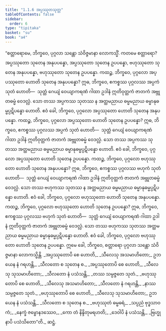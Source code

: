 ```yaml
---
title: "1.1.6 အပ္ပဿုတသုတ္တ"
tableOfContents: false
sidebar:
  order: 6
type: "tipitaka"
basket: "su"
book: "a4"
---
```



<DynamicBreadcrumb />

<Division number="6" book="a4" e="ch" v="15" p="312">

<Paragraph number="34" book="a4">
“စတ္တာရောမေ, ဘိက္ခဝေ, ပုဂ္ဂလာ သန္တော သံဝိဇ္ဇမာနာ လောကသ္မိံ. ကတမေ စတ္တာရော? အပ္ပဿုတော သုတေန အနုပပန္နော, အပ္ပဿုတော သုတေန ဥပပန္နော, ဗဟုဿုတော သုတေန အနုပပန္နော, ဗဟုဿုတော သုတေန ဥပပန္နော. ကထဉ္စ, ဘိက္ခဝေ, ပုဂ္ဂလော အပ္ပဿုတော ဟောတိ သုတေန အနုပပန္နော? ဣဓ, ဘိက္ခဝေ, ဧကစ္စဿ ပုဂ္ဂလဿ အပ္ပကံ သုတံ ဟောတိ—  သုတ္တံ ဂေယျံ ဝေယျာကရဏံ ဂါထာ ဥဒါနံ ဣတိဝုတ္တကံ ဇာတကံ အဗ္ဘုတဓမ္မံ ဝေဒလ္လံ. သော တဿ အပ္ပကဿ သုတဿ န အတ္ထမညာယ ဓမ္မမညာယ ဓမ္မာနုဓမ္မပ္ပဋိပန္နော ဟောတိ. ဧဝံ ခေါ, ဘိက္ခဝေ, ပုဂ္ဂလော အပ္ပဿုတော ဟောတိ သုတေန အနုပပန္နော.
</Paragraph>

<Paragraph number="35" book="a4">
ကထဉ္စ, ဘိက္ခဝေ, ပုဂ္ဂလော အပ္ပဿုတော ဟောတိ သုတေန ဥပပန္နော? ဣဓ, ဘိက္ခဝေ, ဧကစ္စဿ ပုဂ္ဂလဿ အပ္ပကံ သုတံ ဟောတိ—  သုတ္တံ ဂေယျံ ဝေယျာကရဏံ ဂါထာ ဥဒါနံ ဣတိဝုတ္တကံ ဇာတကံ အဗ္ဘုတဓမ္မံ ဝေဒလ္လံ. သော တဿ အပ္ပကဿ သုတဿ အတ္ထမညာယ ဓမ္မမညာယ ဓမ္မာနုဓမ္မပ္ပဋိပန္နော ဟောတိ. ဧဝံ ခေါ, ဘိက္ခဝေ, ပုဂ္ဂလော အပ္ပဿုတော ဟောတိ သုတေန ဥပပန္နော.
</Paragraph>

<Paragraph number="36" book="a4">
ကထဉ္စ, ဘိက္ခဝေ, ပုဂ္ဂလော ဗဟုဿုတော ဟောတိ သုတေန အနုပပန္နော? ဣဓ, ဘိက္ခဝေ, ဧကစ္စဿ ပုဂ္ဂလဿ ဗဟုကံ သုတံ ဟောတိ—  သုတ္တံ ဂေယျံ ဝေယျာကရဏံ ဂါထာ ဥဒါနံ ဣတိဝုတ္တကံ ဇာတကံ အဗ္ဘုတဓမ္မံ ဝေဒလ္လံ. သော တဿ ဗဟုကဿ သုတဿ န အတ္ထမညာယ ဓမ္မမညာယ ဓမ္မာနုဓမ္မပ္ပဋိပန္နော ဟောတိ. ဧဝံ ခေါ, ဘိက္ခဝေ, ပုဂ္ဂလော ဗဟုဿုတော ဟောတိ သုတေန အနုပပန္နော.
</Paragraph>

<Paragraph number="37" book="a4">
ကထဉ္စ, ဘိက္ခဝေ, ပုဂ္ဂလော ဗဟုဿုတော ဟောတိ သုတေန ဥပပန္နော? ဣဓ, ဘိက္ခဝေ, ဧကစ္စဿ ပုဂ္ဂလဿ ဗဟုကံ သုတံ ဟောတိ—  သုတ္တံ ဂေယျံ ဝေယျာကရဏံ ဂါထာ ဥဒါနံ ဣတိဝုတ္တကံ ဇာတကံ အဗ္ဘုတဓမ္မံ ဝေဒလ္လံ. သော တဿ ဗဟုကဿ သုတဿ အတ္ထမညာယ ဓမ္မမညာယ ဓမ္မာနုဓမ္မပ္ပဋိပန္နော ဟောတိ. ဧဝံ ခေါ, ဘိက္ခဝေ, ပုဂ္ဂလော ဗဟုဿုတော ဟောတိ သုတေန ဥပပန္နော. ဣမေ ခေါ, ဘိက္ခဝေ, စတ္တာရော ပုဂ္ဂလာ သန္တော သံဝိဇ္ဇမာနာ လောကသ္မိန္တိ.
</Paragraph>

<Paragraph number="38" type="verses" book="a4">
_အပ္ပဿုတောပိ စေ ဟောတိ,_  
_သီလေသု အသမာဟိတော;_  
ဥဘယေန နံ ဂရဟန္တိ,_  
_သီလတော စ သုတေန စ._  

</Paragraph>

<Paragraph number="39" type="verses" book="a4">
_အပ္ပဿုတောပိ စေ ဟောတိ,_  
_သီလေသု သုသမာဟိတော;_  
_သီလတော နံ ပသံသန္တိ,_  
_တဿ သမ္ပဇ္ဇတေ သုတံ._  

</Paragraph>

<Paragraph number="40" type="verses" book="a4">
_ဗဟုဿုတောပိ စေ ဟောတိ,_  
_သီလေသု အသမာဟိတော;_  
_သီလတော နံ ဂရဟန္တိ,_  
_နာဿ သမ္ပဇ္ဇတေ သုတံ._  

</Paragraph>

<Paragraph number="41" type="verses" book="a4">
_ဗဟုဿုတောပိ စေ ဟောတိ,_  
_သီလေသု သုသမာဟိတော;_  
ဥဘယေန နံ ပသံသန္တိ,_  
_သီလတော စ သုတေန စ._  

</Paragraph>

<Paragraph number="42" type="verses" book="a4">
_ဗဟုဿုတံ ဓမ္မဓရံ,_  
_သပ္ပညံ ဗုဒ္ဓသာဝကံ;_  
_နေက္ခံ ဇမ္ဗောနဒဿေဝ,_  
_ကော တံ နိန္ဒိတုမရဟတိ;_  
_ဒေဝါပိ နံ ပသံသန္တိ,_  
_ဗြဟ္မုနာပိ ပသံသိတော”တိ._  


</Paragraph>
</Division>

<Paragraph number="43" type="center" book="a4">
ဆဋ္ဌံ.
</Paragraph>